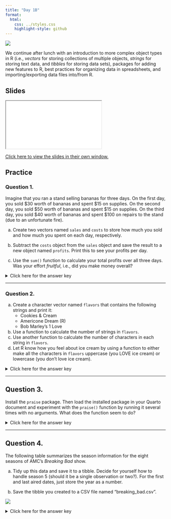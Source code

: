 ---
title: "Day 1B"
format:
  html:
    css: ../styles.css
    highlight-style: github
---

![](../img/spreadsheets_2780E3.svg){.hero}


We continue after lunch with an introduction to more complex object types in R (i.e., *vectors* for storing collections of multiple objects, *strings* for storing text data, and *tibbles* for storing data sets), packages for adding new features to R, best practices for organizing data in spreadsheets, and importing/exporting data files into/from R.

## Slides

<iframe class="slide-deck" src="./Slides/1B_Slides.html" title="Day 1B Slideshow">
</iframe>

[Click here to view the slides in their own window.](./Slides/01B_Slides.html)

## Practice

### Question 1.

Imagine that you ran a stand selling bananas for three days. On the first day, you sold \$30 worth of bananas and spent \$15 on supplies. On the second day, you sold \$50 worth of bananas and spent \$15 on supplies. On the third day, you sold $40 worth of bananas and spent \$100 on repairs to the stand (due to an unfortunate fire).

a) Create two vectors named `sales` and `costs` to store how much you sold and how much you spent on each day, respectively.

b) Subtract the `costs` object from the `sales` object and save the result to a new object named `profits`. Print this to see your profits per day.

c) Use the `sum()` function to calculate your total profits over all three days. Was your effort *fruitful*, i.e., did you make money overall?

<p><details>
<summary>Click here for the answer key</summary>
<blockquote>

**Answer (a)**
```{r}
#| collapse: true

sales <- c(30, 50, 40)
costs <- c(15, 15, 100)
```

**Answer (b)**
```{r}
#| collapse: true

profits <- sales - costs
profits
```

**Answer (c)**
```{r}
#| collapse: true

sum(profits)
```
No, I lost money!

</blockquote></details></p>

---

### Question 2.

a) Create a character vector named `flavors` that contains the following strings and print it: 
    - Cookies & Cream
    - Americone Dream (R)
    - Bob Marley's 1 Love
b) Use a function to calculate the number of strings in `flavors`.
c) Use another function to calculate the number of characters in each string in `flavors`.
d) Let R know how you feel about ice cream by using a function to either make all the characters in `flavors` uppercase (you LOVE ice cream) or lowercase (you don't love ice cream).

<p><details>
<summary>Click here for the answer key</summary>
<blockquote>

**Answer (a)**
```{r}
#| comment: "#>"
#| collapse: true

flavors <- c("Cookies & Cream", "Americone Dream (R)", "Bob Marley's 1 Love")
flavors
```

**Answer (b)**
```{r}
#| comment: "#>"
#| collapse: true

length(flavors)
```

**Answer (c)**
```{r}
#| comment: "#>"
#| collapse: true

nchar(flavors)
```

**Answer (d)**
```{r}
#| comment: "#>"
#| collapse: true

toupper(flavors)
tolower(flavors)
```

</blockquote>
</details></p>

---

## Question 3.

Install the `praise` package. Then load the installed package in your Quarto document and experiment with the `praise()` function by running it several times with no arguments. What does the function seem to do?

<p><details>
<summary>Click here for the answer key</summary><blockquote>
**Answer**

```{r}
#| collapse: true

# install.packages("praise")
library(praise)
praise()
praise()
```

The function seems to create strings that praise/compliment the user.
</blockquote></details></p>

---

## Question 4.

The following table summarizes the season information for the eight seasons of AMC's *Breaking Bad* show. 

a) Tidy up this data and save it to a tibble. Decide for yourself how to handle season 5 (should it be a single observation or two?). For the first and last aired dates, just store the year as a number.

b) Save the tibble you created to a CSV file named "breaking_bad.csv".

![](../img/breaking_bad_wikipedia.png)

<p><details>
<summary>Click here for the answer key</summary><blockquote>

**Answer (a)**

- Version with one observation for the season five parts

```{r}
#| message: false
#| collapse: true

library(tidyverse)
season <- c(1, 2, 3, 4, 5)
episodes <- c(7, 13, 13, 13, 16)
first_air <- c(2008, 2009, 2010, 2011, 2012)
last_air <- c(2008, 2009, 2010, 2011, 2013)
network <- "AMC"
breaking_bad <- 
  tibble(season, episodes, first_air, last_air, network)
breaking_bad
```

- Version with two separate observations for the season five parts

```{r}
#| collapse: true

season <- c(1, 2, 3, 4, 5.1, 5.2)
episodes <- c(7, 13, 13, 13, 8, 8)
first_air <- c(2008, 2009, 2010, 2011, 2012, 2013)
last_air <- c(2008, 2009, 2010, 2011, 2012, 2013)
network <- "AMC"
breaking_bad <- 
  tibble(season, episodes, first_air, last_air, network)
breaking_bad
```

**Answer (b)**

```{r}
#| message: false
#| eval: false

write_csv(breaking_bad, "breaking_bad.csv")
```


## Readings

  -   ["Section 2.2.1: The penguins data frame"](https://r4ds.hadley.nz/data-visualize.html#the-penguins-data-frame) from *R4DS (2E)*
  -   ["Section 6.2: Tidy Data"](https://r4ds.hadley.nz/data-tidy.html#sec-tidy-data) from *R4DS (2E)*
  -   ["Chapter 8: Data Import"](https://r4ds.hadley.nz/data-import.html) from *R4DS (2E)*
  - ["Data organization in spreadsheets"](https://doi.org/10.1080/00031305.2017.1375989) in *The American Statistician*
  - ["Chapter 15: Strings](https://r4ds.hadley.nz/strings.html) in *R4DS (2E)*


## Fun Stuff

### "Who's" on First?

A lesson about the importance of strings...

{{< video https://www.youtube-nocookie.com/embed/2ZksQd2fC6Y >}}

### Fundamentals of Tidying

Marie doesn't like formatting-as-data either...

{{< video https://www.youtube-nocookie.com/embed/bjUlC8aEb7s >}}


::: {.text-center}
<a href="../Day2/day2A.html" class="btn btn-primary mt-5" role="button" >Continue to Day 2A Materials&nbsp;&nbsp;&raquo;</a>
:::
